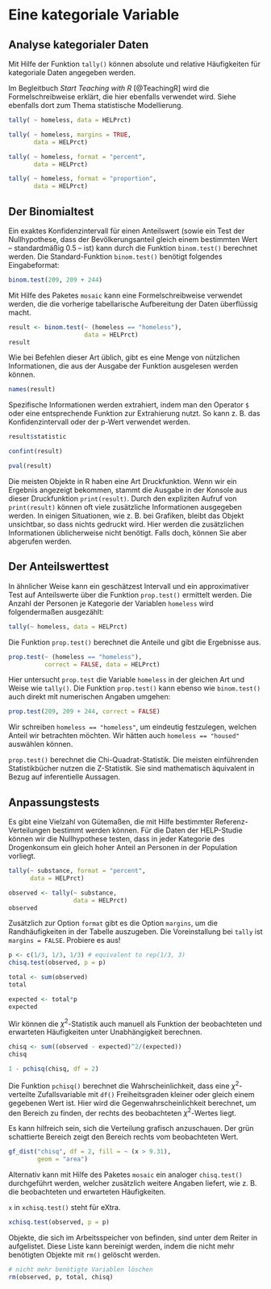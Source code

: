 # Eine kategoriale Variable

## Analyse kategorialer Daten 

Mit Hilfe der Funktion `tally()` können absolute und relative Häufigkeiten für kategoriale Daten angegeben werden.

::: {.tiefereinsteigen data-latex=""}
Im Begleitbuch *Start Teaching with R* [@TeachingR] wird die Formelschreibweise erklärt, die hier ebenfalls verwendet wird. Siehe ebenfalls dort zum Thema statistische Modellierung.
:::


```r
tally( ~ homeless, data = HELPrct)
```

```r
tally( ~ homeless, margins = TRUE, 
       data = HELPrct)
```

```r
tally( ~ homeless, format = "percent", 
       data = HELPrct)
```

```r
tally( ~ homeless, format = "proportion", 
       data = HELPrct)
```

## Der Binomialtest
Ein exaktes Konfidenzintervall für einen Anteilswert (sowie ein Test der Nullhypothese, dass der Bevölkerungsanteil gleich einem bestimmten Wert -- standardmäßig 0.5 -- ist) kann durch die Funktion `binom.test()` berechnet werden. Die Standard-Funktion `binom.test()` benötigt folgendes Eingabeformat: 
```r
binom.test(209, 209 + 244)
```

Mit Hilfe des Paketes `mosaic` kann eine Formelschreibweise verwendet werden, die die vorherige tabellarische Aufbereitung der Daten überflüssig macht. 

```r
result <- binom.test(~ (homeless == "homeless"), 
                     data = HELPrct)
result
```

Wie bei Befehlen dieser Art üblich, gibt es eine Menge von nützlichen Informationen, die aus der Ausgabe der Funktion ausgelesen werden können. 

```r
names(result)
```

Spezifische Informationen werden extrahiert, indem man den Operator `$` oder eine entsprechende Funktion zur Extrahierung nutzt. So kann z. B. das Konfidenzintervall oder der p-Wert verwendet werden. 

```r
result$statistic
```

```r
confint(result)
```

```r
pval(result)
```

::: {.tiefereinsteigen data-latex=""}
Die meisten Objekte in R haben eine Art Druckfunktion. Wenn wir ein Ergebnis angezeigt bekommen, stammt die Ausgabe in der Konsole  aus dieser Druckfunktion `print(result)`. Durch den expliziten Aufruf von `print(result)` können oft viele zusätzliche Informationen ausgegeben werden. In einigen Situationen, wie z. B. bei Grafiken, bleibt das Objekt unsichtbar, so dass nichts gedruckt wird. Hier werden die zusätzlichen Informationen üblicherweise nicht benötigt. Falls doch, können Sie aber abgerufen werden.
:::

## Der Anteilswerttest 
In ähnlicher Weise kann ein geschätzest Intervall und ein approximativer Test auf Anteilswerte über die Funktion `prop.test()` ermittelt werden. Die Anzahl der Personen je Kategorie der Variablen `homeless` wird folgendermaßen ausgezählt:

```r
tally(~ homeless, data = HELPrct)
```

Die Funktion `prop.test()` berechnet die Anteile und gibt die Ergebnisse aus. 

```r
prop.test(~ (homeless == "homeless"), 
          correct = FALSE, data = HELPrct)
```

Hier untersucht `prop.test` die Variable `homeless` in der gleichen Art und Weise wie `tally()`. Die Funktion `prop.test()` kann ebenso wie `binom.test()` auch direkt mit numerischen Angaben umgehen:  

```r
prop.test(209, 209 + 244, correct = FALSE)
```

::: {.infobox data-latex=""}
Wir schreiben `homeless == "homeless"`, um eindeutig festzulegen, welchen Anteil wir betrachten möchten. Wir hätten auch `homeless == "housed"` auswählen können.

`prop.test()` berechnet die Chi-Quadrat-Statistik. Die meisten einführenden Statistikbücher nutzen die Z-Statistik. Sie sind mathematisch äquivalent in Bezug auf inferentielle Aussagen.
:::


## Anpassungstests

Es gibt eine Vielzahl von Gütemaßen, die mit Hilfe bestimmter Referenz-Verteilungen bestimmt werden können. Für die Daten der HELP-Studie können wir die Nullhypothese testen, dass in jeder Kategorie des Drogenkonsum ein gleich hoher Anteil an Personen in der Population vorliegt.

```r
tally(~ substance, format = "percent", 
      data = HELPrct)
```

```r
observed <- tally(~ substance, 
                  data = HELPrct)
observed
```

::: {.achtung data-latex=""}
Zusätzlich zur Option `format` gibt es die Option `margins`, um die Randhäufigkeiten in der Tabelle auszugeben. Die Voreinstallung bei `tally` ist `margins = FALSE`. Probiere es aus!
:::

```r
p <- c(1/3, 1/3, 1/3) # equivalent to rep(1/3, 3) 
chisq.test(observed, p = p)
```

```r
total <- sum(observed)
total
```

```r
expected <- total*p
expected
```

Wir können die $\chi^2$-Statistik auch manuell als Funktion der beobachteten und erwarteten Häufigkeiten unter Unabhängigkeit berechnen.

```r
chisq <- sum((observed - expected)^2/(expected))
chisq
```

```r
1 - pchisq(chisq, df = 2)
```

::: {.note data-latex=""}
Die Funktion `pchisq()` berechnet die Wahrscheinlichkeit, dass eine $\chi^2$-verteilte Zufallsvariable mit `df()` Freiheitsgraden kleiner oder gleich einem gegebenen Wert ist. Hier wird die Gegenwahrscheinlichkeit berechnet, um den Bereich zu finden, der rechts des beobachteten $\chi^2$-Wertes liegt.
:::

Es kann hilfreich sein, sich die Verteilung grafisch anzuschauen. Der grün schattierte Bereich zeigt den Bereich rechts vom beobachteten Wert. 

```r
gf_dist("chisq", df = 2, fill = ~ (x > 9.31), 
        geom = "area")
```

Alternativ kann  mit Hilfe des Paketes `mosaic` ein analoger `chisq.test()` durchgeführt werden, welcher zusätzlich weitere Angaben liefert, wie z.\ B. die beobachteten und erwarteten Häufigkeiten.

::: {.hinweis data-latex=""}
`x` in `xchisq.test()` steht für eXtra.
:::

```r
xchisq.test(observed, p = p)
```

::: {.note data-latex=""}
Objekte, die sich im Arbeitsspeicher von \textsf{R} befinden, sind unter dem Reiter \textsc{Environment} in \textsf{RStudio} aufgelistet. Diese Liste kann bereinigt werden, indem die nicht mehr benötigten Objekte mit `rm()` gelöscht werden.
:::

```r
# nicht mehr benötigte Variablen löschen
rm(observed, p, total, chisq)
```








